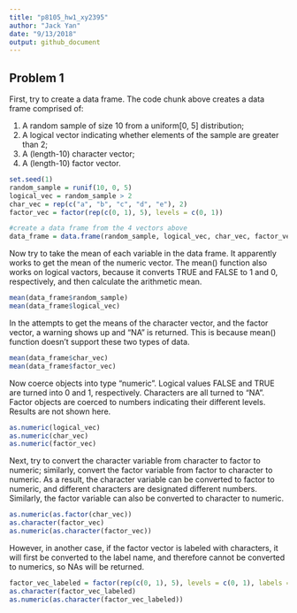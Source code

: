 ```yaml
---
title: "p8105_hw1_xy2395"
author: "Jack Yan"
date: "9/13/2018"
output: github_document
---
```

## Problem 1
First, try to create a data frame. The code chunk above creates a data frame comprised of:

1.  A random sample of size 10 from a uniform[0, 5] distribution;
2.  A logical vector indicating whether elements of the sample are greater than 2;
3.  A (length-10) character vector;
4.  A (length-10) factor vector.
```r
set.seed(1)
random_sample = runif(10, 0, 5)  
logical_vec = random_sample > 2
char_vec = rep(c("a", "b", "c", "d", "e"), 2)
factor_vec = factor(rep(c(0, 1), 5), levels = c(0, 1))

#create a data frame from the 4 vectors above
data_frame = data.frame(random_sample, logical_vec, char_vec, factor_vec)
```


Now try to take the mean of each variable in the data frame. It apparently works to get the mean of the numeric vector. The mean() function also works on logical vactors, because it converts TRUE and FALSE to 1 and 0, respectively, and then calculate the arithmetic mean.
```r
mean(data_frame$random_sample)
mean(data_frame$logical_vec)
```

In the attempts to get the means of the character vector, and the factor vector, a warning shows up and "NA" is returned. This is because mean() function doesn't support these two types of data. 
```r
mean(data_frame$char_vec)
mean(data_frame$factor_vec)
```


Now coerce objects into type "numeric". Logical values FALSE and TRUE are turned into 0 and 1, respectively. Characters are all turned to "NA". Factor objects are coerced to numbers indicating their different levels. Results are not shown here.
```r
as.numeric(logical_vec)
as.numeric(char_vec)
as.numeric(factor_vec)
```

Next, try to convert the character variable from character to factor to numeric; similarly, convert the factor variable from factor to character to numeric. As a result, the character variable can be converted to factor to numeric, and different characters are designated different numbers. Similarly, the factor variable can also be converted to character to numeric. 
```r
as.numeric(as.factor(char_vec))
as.character(factor_vec)
as.numeric(as.character(factor_vec))
```
However, in another case, if the factor vector is labeled with characters, it will first be converted to the label name, and therefore cannot be converted to numerics, so NAs will be returned. 
```r
factor_vec_labeled = factor(rep(c(0, 1), 5), levels = c(0, 1), labels = c("male","female"))
as.character(factor_vec_labeled)
as.numeric(as.character(factor_vec_labeled))
```



